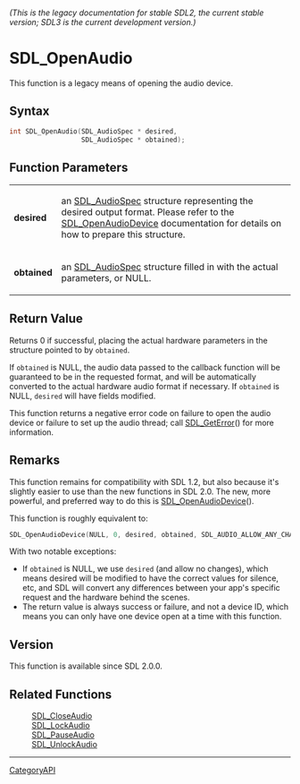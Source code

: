 ====== (This is the legacy documentation for stable SDL2, the current stable version; SDL3 is the current development version.) ======
= SDL_OpenAudio =

This function is a legacy means of opening the audio device.

== Syntax ==

<syntaxhighlight lang='c'>
int SDL_OpenAudio(SDL_AudioSpec * desired,
                  SDL_AudioSpec * obtained);
</syntaxhighlight>

== Function Parameters ==

{|
|'''desired'''
|an [[SDL_AudioSpec]] structure representing the desired output format. Please refer to the [[SDL_OpenAudioDevice]] documentation for details on how to prepare this structure.
|-
|'''obtained'''
|an [[SDL_AudioSpec]] structure filled in with the actual parameters, or NULL.
|}

== Return Value ==

Returns 0 if successful, placing the actual hardware parameters in the
structure pointed to by <code>obtained</code>.

If <code>obtained</code> is NULL, the audio data passed to the callback
function will be guaranteed to be in the requested format, and will be
automatically converted to the actual hardware audio format if necessary.
If <code>obtained</code> is NULL, <code>desired</code> will have fields
modified.

This function returns a negative error code on failure to open the audio
device or failure to set up the audio thread; call [[SDL_GetError]]() for
more information.

== Remarks ==

This function remains for compatibility with SDL 1.2, but also because it's
slightly easier to use than the new functions in SDL 2.0. The new, more
powerful, and preferred way to do this is [[SDL_OpenAudioDevice]]().

This function is roughly equivalent to:

<syntaxhighlight lang='c'>
SDL_OpenAudioDevice(NULL, 0, desired, obtained, SDL_AUDIO_ALLOW_ANY_CHANGE);
</syntaxhighlight>

With two notable exceptions:

* If <code>obtained</code> is NULL, we use <code>desired</code> (and allow no changes), which means desired will be modified to have the correct values for silence, etc, and SDL will convert any differences between your app's specific request and the hardware behind the scenes.
* The return value is always success or failure, and not a device ID, which means you can only have one device open at a time with this function.

== Version ==

This function is available since SDL 2.0.0.

== Related Functions ==

:[[SDL_CloseAudio]]
:[[SDL_LockAudio]]
:[[SDL_PauseAudio]]
:[[SDL_UnlockAudio]]

----
[[CategoryAPI]]


